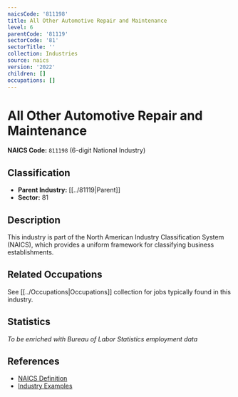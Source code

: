 ```yaml
---
naicsCode: '811198'
title: All Other Automotive Repair and Maintenance
level: 6
parentCode: '81119'
sectorCode: '81'
sectorTitle: ''
collection: Industries
source: naics
version: '2022'
children: []
occupations: []
---
```

# All Other Automotive Repair and Maintenance

**NAICS Code:** `811198` (6-digit National Industry)

## Classification

- **Parent Industry:** [[../81119|Parent]]
- **Sector:** 81

## Description

This industry is part of the North American Industry Classification System (NAICS), which provides a uniform framework for classifying business establishments.

## Related Occupations

See [[../Occupations|Occupations]] collection for jobs typically found in this industry.

## Statistics

*To be enriched with Bureau of Labor Statistics employment data*

## References

- [NAICS Definition](https://www.census.gov/naics/)
- [Industry Examples](https://www.census.gov/naics/2022NAICS/)
